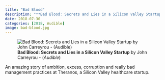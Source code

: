 ```yaml
---
title: "Bad Blood"
description: "**Bad Blood: Secrets and Lies in a Silicon Valley Startup** by John Carreyrou - (*Audible*)"
date: 2018-07-30
categories: [2018, Audible]
image: bad-blood.jpg
---
```

![**Bad Blood: Secrets and Lies in a Silicon Valley Startup** by John Carreyrou - (*Audible*)](bad-blood.jpg){fig-align="left"}

An amazing story of ambition, excess, corruption and really bad management practices at Theranos, a Silicon Valley healthcare startup. 